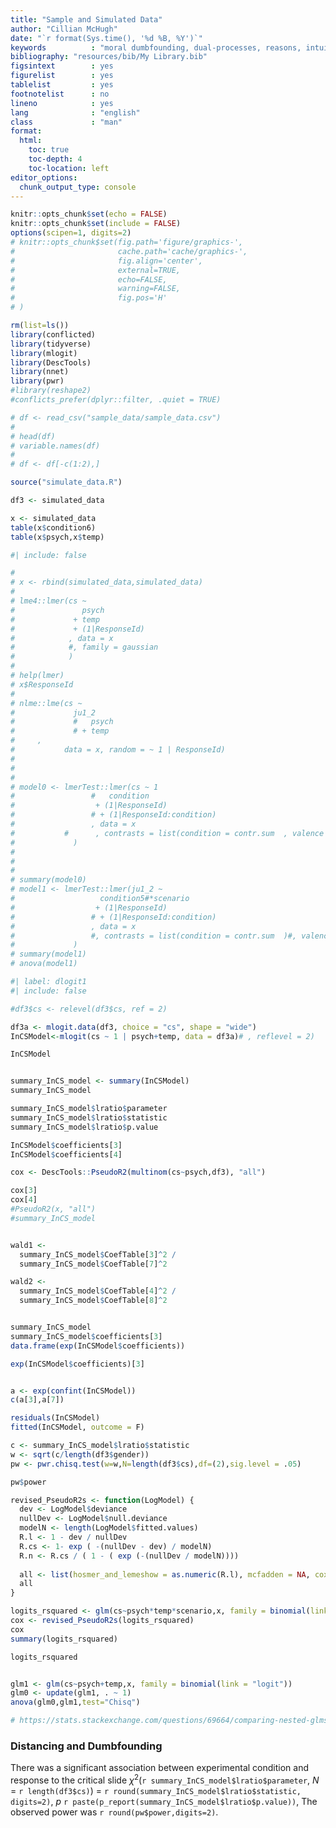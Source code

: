 ```yaml
---
title: "Sample and Simulated Data"
author: "Cillian McHugh"
date: "`r format(Sys.time(), '%d %B, %Y')`"
keywords          : "moral dumbfounding, dual-processes, reasons, intuitions"
bibliography: "resources/bib/My Library.bib"
figsintext        : yes
figurelist        : yes
tablelist         : yes
footnotelist      : no
lineno            : yes
lang              : "english"
class             : "man"
format:
  html:
    toc: true
    toc-depth: 4
    toc-location: left
editor_options: 
  chunk_output_type: console
---
```



```r
knitr::opts_chunk$set(echo = FALSE)
knitr::opts_chunk$set(include = FALSE)
options(scipen=1, digits=2)
# knitr::opts_chunk$set(fig.path='figure/graphics-', 
#                       cache.path='cache/graphics-', 
#                       fig.align='center',
#                       external=TRUE,
#                       echo=FALSE,
#                       warning=FALSE,
#                       fig.pos='H'
# )
```


```r
rm(list=ls())
library(conflicted)
library(tidyverse)
library(mlogit)
library(DescTools)
library(nnet)
library(pwr)
#library(reshape2)
#conflicts_prefer(dplyr::filter, .quiet = TRUE)

```

```r
# df <- read_csv("sample_data/sample_data.csv")
# 
# head(df)
# variable.names(df)
# 
# df <- df[-c(1:2),]

source("simulate_data.R")

df3 <- simulated_data

```

```r
x <- simulated_data
table(x$condition6)
table(x$psych,x$temp)

```


```r
#| include: false

# 
# x <- rbind(simulated_data,simulated_data)
# 
# lme4::lmer(cs ~ 
#               psych
#             + temp
#             + (1|ResponseId)
#            , data = x
#            #, family = gaussian
#            )
# 
# help(lmer)
# x$ResponseId
# 
# nlme::lme(cs ~ 
#             ju1_2
#             #   psych
#             # + temp
#     ,
#           data = x, random = ~ 1 | ResponseId)
# 
# 
# 
# model0 <- lmerTest::lmer(cs ~ 1
#                 #   condition
#                  + (1|ResponseId)
#                 # + (1|ResponseId:condition)
#                 , data = x
#           #      , contrasts = list(condition = contr.sum  , valence = contr.sum)
#             )
# 
# 
# 
# summary(model0)
# model1 <- lmerTest::lmer(ju1_2 ~
#                   condition5#*scenario
#                  + (1|ResponseId)
#                 # + (1|ResponseId:condition)
#                 , data = x
#                 #, contrasts = list(condition = contr.sum  )#, valence = contr.sum)
#             )
# summary(model1)
# anova(model1)


```



```r
#| label: dlogit1
#| include: false

#df3$cs <- relevel(df3$cs, ref = 2)

df3a <- mlogit.data(df3, choice = "cs", shape = "wide")
InCSModel<-mlogit(cs ~ 1 | psych+temp, data = df3a)# , reflevel = 2)

InCSModel


summary_InCS_model <- summary(InCSModel)
summary_InCS_model

summary_InCS_model$lratio$parameter
summary_InCS_model$lratio$statistic
summary_InCS_model$lratio$p.value

InCSModel$coefficients[3]
InCSModel$coefficients[4]

cox <- DescTools::PseudoR2(multinom(cs~psych,df3), "all")

cox[3]
cox[4]
#PseudoR2(x, "all")
#summary_InCS_model


wald1 <- 
  summary_InCS_model$CoefTable[3]^2 /
  summary_InCS_model$CoefTable[7]^2

wald2 <- 
  summary_InCS_model$CoefTable[4]^2 /
  summary_InCS_model$CoefTable[8]^2


summary_InCS_model
summary_InCS_model$coefficients[3]
data.frame(exp(InCSModel$coefficients))

exp(InCSModel$coefficients)[3]


a <- exp(confint(InCSModel))
c(a[3],a[7])

residuals(InCSModel)
fitted(InCSModel, outcome = F)

c <- summary_InCS_model$lratio$statistic
w <- sqrt(c/length(df3$gender))
pw <- pwr.chisq.test(w=w,N=length(df3$cs),df=(2),sig.level = .05)

pw$power

revised_PseudoR2s <- function(LogModel) {
  dev <- LogModel$deviance
  nullDev <- LogModel$null.deviance
  modelN <- length(LogModel$fitted.values)
  R.l <- 1 - dev / nullDev
  R.cs <- 1- exp ( -(nullDev - dev) / modelN)
  R.n <- R.cs / ( 1 - ( exp (-(nullDev / modelN))))
  
  all <- list(hosmer_and_lemeshow = as.numeric(R.l), mcfadden = NA, cox_and_snell = as.numeric(R.cs), nagelkerke = as.numeric(R.n))
  all
}

logits_rsquared <- glm(cs~psych*temp*scenario,x, family = binomial(link = "logit"))
cox <- revised_PseudoR2s(logits_rsquared)
cox
summary(logits_rsquared)

logits_rsquared


glm1 <- glm(cs~psych+temp,x, family = binomial(link = "logit"))
glm0 <- update(glm1, . ~ 1)
anova(glm0,glm1,test="Chisq")

# https://stats.stackexchange.com/questions/69664/comparing-nested-glms-via-chi-squared-and-loglikelihood#69777


```

### Distancing and Dumbfounding

There was a significant association between experimental condition and response to the critical slide $\chi$^2^(`r summary_InCS_model$lratio$parameter`, *N* = `r length(df3$cs)`) = `r round(summary_InCS_model$lratio$statistic, digits=2)`, *p* `r paste(p_report(summary_InCS_model$lratio$p.value))`, The observed power was `r round(pw$power,digits=2)`. 

